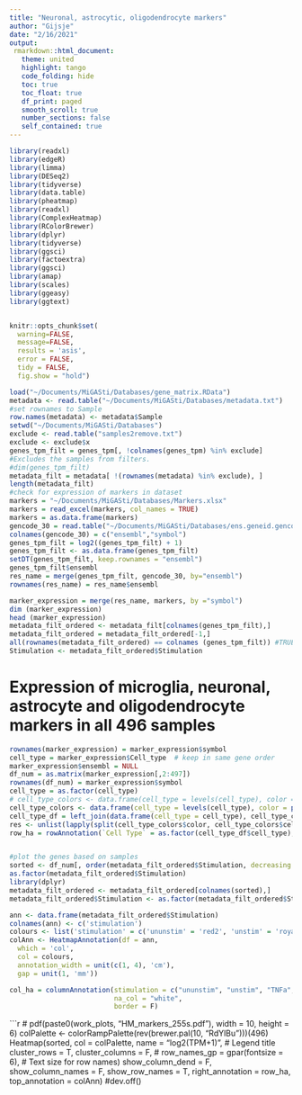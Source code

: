 ```yaml
---
title: "Neuronal, astrocytic, oligodendrocyte markers"
author: "Gijsje"
date: "2/16/2021"
output: 
 rmarkdown::html_document:
   theme: united
   highlight: tango
   code_folding: hide
   toc: true
   toc_float: true
   df_print: paged
   smooth_scroll: true
   number_sections: false
   self_contained: true
---
```


```r
library(readxl)
library(edgeR)
library(limma)
library(DESeq2)
library(tidyverse)
library(data.table)
library(pheatmap)
library(readxl) 
library(ComplexHeatmap)
library(RColorBrewer)
library(dplyr)
library(tidyverse)
library(ggsci)
library(factoextra)
library(ggsci)
library(amap)
library(scales)
library(ggeasy)
library(ggtext)


knitr::opts_chunk$set( 
  warning=FALSE,
  message=FALSE,
  results = 'asis',
  error = FALSE,
  tidy = FALSE,
  fig.show = "hold")
```


```r
load("~/Documents/MiGASti/Databases/gene_matrix.RData")
metadata <- read.table("~/Documents/MiGASti/Databases/metadata.txt")
#set rownames to Sample
row.names(metadata) <- metadata$Sample 
setwd("~/Documents/MiGASti/Databases")
exclude <- read.table("samples2remove.txt")
exclude <- exclude$x
genes_tpm_filt = genes_tpm[, !colnames(genes_tpm) %in% exclude] 
#Excludes the samples from filters. 
#dim(genes_tpm_filt)
metadata_filt = metadata[ !(rownames(metadata) %in% exclude), ]
length(metadata_filt)
#check for expression of markers in dataset
markers = "~/Documents/MiGASti/Databases/Markers.xlsx"
markers = read_excel(markers, col_names = TRUE) 
markers = as.data.frame(markers)
gencode_30 = read.table("~/Documents/MiGASti/Databases/ens.geneid.gencode.v30")
colnames(gencode_30) = c("ensembl","symbol")
genes_tpm_filt = log2((genes_tpm_filt) + 1)
genes_tpm_filt <- as.data.frame(genes_tpm_filt)
setDT(genes_tpm_filt, keep.rownames = "ensembl")
genes_tpm_filt$ensembl
res_name = merge(genes_tpm_filt, gencode_30, by="ensembl")
rownames(res_name) = res_name$ensembl
```


```r
marker_expression = merge(res_name, markers, by ="symbol")
dim (marker_expression)
head (marker_expression)
metadata_filt_ordered <- metadata_filt[colnames(genes_tpm_filt),]
metadata_filt_ordered = metadata_filt_ordered[-1,]
all(rownames(metadata_filt_ordered) == colnames (genes_tpm_filt)) #TRUE
Stimulation <- metadata_filt_ordered$Stimulation
```

# Expression of microglia, neuronal, astrocyte and oligodendrocyte markers in all 496 samples

```r
rownames(marker_expression) = marker_expression$symbol
cell_type = marker_expression$Cell_type  # keep in same gene order 
marker_expression$ensembl = NULL
df_num = as.matrix(marker_expression[,2:497])
rownames(df_num) = marker_expression$symbol
cell_type = as.factor(cell_type)
# cell_type_colors <- data.frame(cell_type = levels(cell_type), color = I(brewer.pal(nlevels(cell_type), name = 'Dark2')))
cell_type_colors <- data.frame(cell_type = levels(cell_type), color = pal_lancet('lanonc')(nlevels(cell_type)))
cell_type_df = left_join(data.frame(cell_type = cell_type), cell_type_colors, by="cell_type")
res <- unlist(lapply(split(cell_type_colors$color, cell_type_colors$cell_type), unlist))
row_ha = rowAnnotation(`Cell Type` = as.factor(cell_type_df$cell_type), col = list(`Cell Type` = res), show_annotation_name = F)


#plot the genes based on samples 
sorted <- df_num[, order(metadata_filt_ordered$Stimulation, decreasing = T)]
as.factor(metadata_filt_ordered$Stimulation)
library(dplyr)
metadata_filt_ordered <- metadata_filt_ordered[colnames(sorted),]
metadata_filt_ordered$Stimulation <- as.factor(metadata_filt_ordered$Stimulation)

ann <- data.frame(metadata_filt_ordered$Stimulation)
colnames(ann) <- c('stimulation')
colours <- list('stimulation' = c('ununstim' = 'red2', 'unstim' = 'royalblue',  'TNFa'  = 'navy', 'R848'='green', 'LPS'='pink', 'IL4'='yellow', 'DEX'='orange', 'ATP'='brown', 'IFNy'='purple'))
colAnn <- HeatmapAnnotation(df = ann,
  which = 'col',
  col = colours,
  annotation_width = unit(c(1, 4), 'cm'),
  gap = unit(1, 'mm'))

col_ha = columnAnnotation(stimulation = c("ununstim", "unstim", "TNFa", "R848", "LPS", "IL4", "IFNy", "DEX", "ATP"), stimulation = list(Stimulation = c(ununstim="#FF6F00FF", unstim="#C71000FF", TNFa="#008EA0FF", R848="#8A4198FF", LPS="#FF6F00FF", IL4="#FF6F00FF", IFNy="#C71000FF", DEX="#C71000FF", ATP="#FF6F00FF")),
                          na_col = "white",
                          border = F)
```

```r
# pdf(paste0(work_plots, "HM_markers_255s.pdf"), width = 10, height = 6)
colPalette <- colorRampPalette(rev(brewer.pal(10, "RdYlBu")))(496)
Heatmap(sorted,
        col = colPalette,
        name = "log2(TPM+1)", # Legend title
        cluster_rows = T,
        cluster_columns = F,
        #  row_names_gp = gpar(fontsize = 6), # Text size for row names)
        show_column_dend = F, 
        show_column_names = F,
        show_row_names = T,
        right_annotation = row_ha,
        top_annotation = colAnn)
#dev.off()